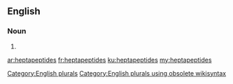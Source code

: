 ==English==

===Noun===
{{head|en}}

# {{plural of|heptapeptide}}

[[Category:English plurals]][[Category:English plurals using obsolete wikisyntax]]

[[ar:heptapeptides]]
[[fr:heptapeptides]]
[[ku:heptapeptides]]
[[my:heptapeptides]]